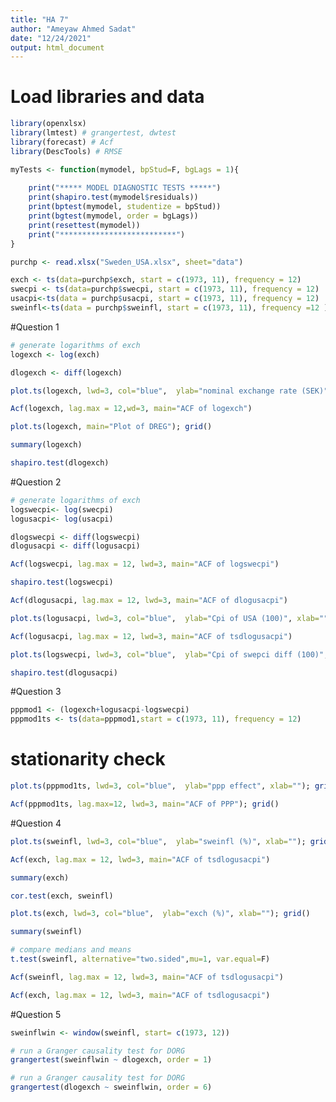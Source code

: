 ---
title: "HA 7"
author: "Ameyaw Ahmed Sadat"
date: "12/24/2021"
output: html_document
---

# Load libraries and data

```{r libs, warning=FALSE, message=FALSE}
library(openxlsx)
library(lmtest) # grangertest, dwtest
library(forecast) # Acf
library(DescTools) # RMSE
```

```{r myFunction, include=F}
myTests <- function(mymodel, bpStud=F, bgLags = 1){
    
    print("***** MODEL DIAGNOSTIC TESTS *****")
    print(shapiro.test(mymodel$residuals))
    print(bptest(mymodel, studentize = bpStud))
    print(bgtest(mymodel, order = bgLags))
    print(resettest(mymodel))
    print("**************************")
}
```



```{r data Import data}
purchp <- read.xlsx("Sweden_USA.xlsx", sheet="data")

exch <- ts(data=purchp$exch, start = c(1973, 11), frequency = 12)
swecpi <- ts(data=purchp$swecpi, start = c(1973, 11), frequency = 12)
usacpi<-ts(data = purchp$usacpi, start = c(1973, 11), frequency = 12)
sweinfl<-ts(data = purchp$sweinfl, start = c(1973, 11), frequency =12 )
```

#Question 1
```{r}
# generate logarithms of exch
logexch <- log(exch)
```

```{r difference of logarithm of exch}
dlogexch <- diff(logexch)
```

```{r plots graph of exch}
plot.ts(logexch, lwd=3, col="blue",  ylab="nominal exchange rate (SEK)", xlab=""); grid()
```

```{r stationarity of logexch check}
Acf(logexch, lag.max = 12,wd=3, main="ACF of logexch")
```

```{r}
plot.ts(logexch, main="Plot of DREG"); grid()
```


```{r max value of logexch check}
summary(logexch)
```


```{r}
shapiro.test(dlogexch)
```




###############################################

#Question 2
```{r}
# generate logarithms of exch
logswecpi<- log(swecpi)
logusacpi<- log(usacpi)
```



```{r differences of log swecpi and usacpi}
dlogswecpi <- diff(logswecpi)
dlogusacpi <- diff(logusacpi)
```

```{r stationary test of logswecpi}
Acf(logswecpi, lag.max = 12, lwd=3, main="ACF of logswecpi")
```

```{r}
shapiro.test(logswecpi)
```


```{r}
Acf(dlogusacpi, lag.max = 12, lwd=3, main="ACF of dlogusacpi")
```


```{r plots graph of exch}
plot.ts(logusacpi, lwd=3, col="blue",  ylab="Cpi of USA (100)", xlab=""); grid()
```

```{r}
Acf(logusacpi, lag.max = 12, lwd=3, main="ACF of tsdlogusacpi")
```

```{r plots graph of dlogswecpi}
plot.ts(logswecpi, lwd=3, col="blue",  ylab="Cpi of swepci diff (100)", xlab=""); grid()
```

```{r}
shapiro.test(dlogusacpi)
```

#######################################

#Question 3

```{r}
pppmod1 <- (logexch+logusacpi-logswecpi)
pppmod1ts <- ts(data=pppmod1,start = c(1973, 11), frequency = 12)
```

# stationarity check 
```{r plots graph of ppp effect}
plot.ts(pppmod1ts, lwd=3, col="blue",  ylab="ppp effect", xlab=""); grid()
```

```{r stationarity test for ppp effect}
Acf(pppmod1ts, lag.max=12, lwd=3, main="ACF of PPP"); grid()
```


#############

#Question 4

```{r plots graph of exch}
plot.ts(sweinfl, lwd=3, col="blue",  ylab="sweinfl (%)", xlab=""); grid()
```

```{r}
Acf(exch, lag.max = 12, lwd=3, main="ACF of tsdlogusacpi")
```

```{r}
summary(exch)
```


```{r}
cor.test(exch, sweinfl)
```

```{r plots graph of exch}
plot.ts(exch, lwd=3, col="blue",  ylab="exch (%)", xlab=""); grid()
```

```{r}
summary(sweinfl)
```

```{r}
# compare medians and means
t.test(sweinfl, alternative="two.sided",mu=1, var.equal=F)
```

```{r}
Acf(sweinfl, lag.max = 12, lwd=3, main="ACF of tsdlogusacpi")
```

```{r}
Acf(exch, lag.max = 12, lwd=3, main="ACF of tsdlogusacpi")
```

########################
#Question 5

```{r}
sweinflwin <- window(sweinfl, start= c(1973, 12))
```



```{r}
# run a Granger causality test for DORG
grangertest(sweinflwin ~ dlogexch, order = 1)
```

```{r}
# run a Granger causality test for DORG
grangertest(dlogexch ~ sweinflwin, order = 6)
```